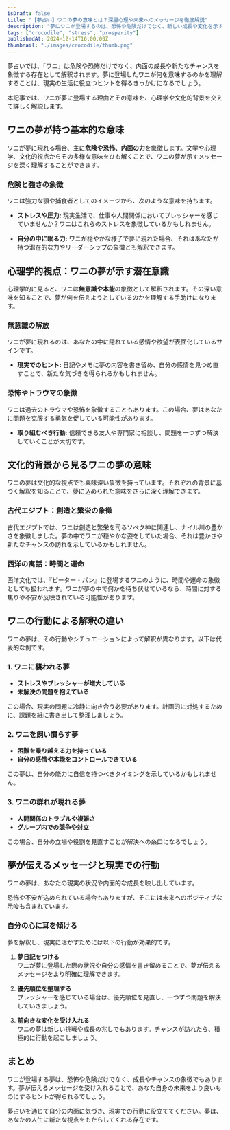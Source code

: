 ```yaml
---
isDraft: false
title: "【夢占い】ワニの夢の意味とは？深層心理や未来へのメッセージを徹底解説"
description: "夢にワニが登場するのは、恐怖や危険だけでなく、新しい成長や変化を示す場合も。夢占いや心理学、文化的背景をもとに、ワニの夢の深層を紐解きます。"
tags: ["crocodile", "stress", "prosperity"]
publishedAt: 2024-12-14T16:00:00Z
thumbnail: "./images/crocodile/thumb.png"
---
```


夢占いでは、「ワニ」は危険や恐怖だけでなく、内面の成長や新たなチャンスを象徴する存在として解釈されます。夢に登場したワニが何を意味するのかを理解することは、現実の生活に役立つヒントを得るきっかけになるでしょう。

本記事では、ワニが夢に登場する理由とその意味を、心理学や文化的背景を交えて詳しく解説します。

<TableOfContents />

## ワニの夢が持つ基本的な意味

ワニが夢に現れる場合、主に<strong>危険や恐怖、内面の力</strong>を象徴します。文学や心理学、文化的視点からその多様な意味をひも解くことで、ワニの夢が示すメッセージを深く理解することができます。

### 危険と強さの象徴

ワニは強力な顎や捕食者としてのイメージから、次のような意味を持ちます。

- <strong>ストレスや圧力:</strong>
  現実生活で、仕事や人間関係においてプレッシャーを感じていませんか？ワニはこれらのストレスを象徴しているかもしれません。

- <strong>自分の中に眠る力:</strong>
  ワニが穏やかな様子で夢に現れた場合、それはあなたが持つ潜在的な力やリーダーシップの象徴とも解釈できます。

## 心理学的視点：ワニの夢が示す潜在意識

心理学的に見ると、ワニは<strong>無意識や本能</strong>の象徴として解釈されます。その深い意味を知ることで、夢が何を伝えようとしているのかを理解する手助けになります。

### 無意識の解放

ワニが夢に現れるのは、あなたの中に隠れている感情や欲望が表面化しているサインです。

- <strong>現実でのヒント:</strong>
  日記やメモに夢の内容を書き留め、自分の感情を見つめ直すことで、新たな気づきを得られるかもしれません。

### 恐怖やトラウマの象徴

ワニは過去のトラウマや恐怖を象徴することもあります。この場合、夢はあなたに問題を克服する勇気を促している可能性があります。

- <strong>取り組むべき行動:</strong>
  信頼できる友人や専門家に相談し、問題を一つずつ解決していくことが大切です。

## 文化的背景から見るワニの夢の意味

ワニの夢は文化的な視点でも興味深い象徴を持っています。それぞれの背景に基づく解釈を知ることで、夢に込められた意味をさらに深く理解できます。

### 古代エジプト：創造と繁栄の象徴

古代エジプトでは、ワニは創造と繁栄を司るソベク神に関連し、ナイル川の豊かさを象徴しました。夢の中でワニが穏やかな姿をしていた場合、それは豊かさや新たなチャンスの訪れを示しているかもしれません。

### 西洋の寓話：時間と運命

西洋文化では、『ピーター・パン』に登場するワニのように、時間や運命の象徴としても扱われます。ワニが夢の中で何かを待ち伏せているなら、時間に対する焦りや不安が反映されている可能性があります。

## ワニの行動による解釈の違い

ワニの夢は、その行動やシチュエーションによって解釈が異なります。以下は代表的な例です。

### 1. ワニに襲われる夢

- <strong>ストレスやプレッシャーが増大している</strong>
- <strong>未解決の問題を抱えている</strong>

この場合、現実の問題に冷静に向き合う必要があります。計画的に対処するために、課題を紙に書き出して整理しましょう。

### 2. ワニを飼い慣らす夢

- <strong>困難を乗り越える力を持っている</strong>
- <strong>自分の感情や本能をコントロールできている</strong>

この夢は、自分の能力に自信を持つべきタイミングを示しているかもしれません。

### 3. ワニの群れが現れる夢

- <strong>人間関係のトラブルや複雑さ</strong>
- <strong>グループ内での競争や対立</strong>

この場合、自分の立場や役割を見直すことが解決への糸口になるでしょう。

## 夢が伝えるメッセージと現実での行動

ワニの夢は、あなたの現実の状況や内面的な成長を映し出しています。

恐怖や不安が込められている場合もありますが、そこには未来へのポジティブな示唆も含まれています。

### 自分の心に耳を傾ける

夢を解釈し、現実に活かすためには以下の行動が効果的です。

1. **夢日記をつける**<br />ワニが夢に登場した際の状況や自分の感情を書き留めることで、夢が伝えるメッセージをより明確に理解できます。

2. **優先順位を整理する**<br />プレッシャーを感じている場合は、優先順位を見直し、一つずつ問題を解決していきましょう。

3. **前向きな変化を受け入れる**<br />ワニの夢は新しい挑戦や成長の兆しでもあります。チャンスが訪れたら、積極的に行動を起こしましょう。

## まとめ

ワニが登場する夢は、恐怖や危険だけでなく、成長やチャンスの象徴でもあります。夢が伝えるメッセージを受け入れることで、あなた自身の未来をより良いものにするヒントが得られるでしょう。

夢占いを通じて自分の内面に気づき、現実での行動に役立ててください。夢は、あなたの人生に新たな視点をもたらしてくれる存在です。
